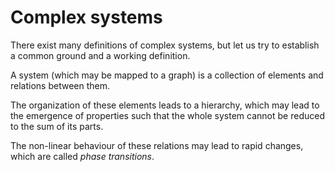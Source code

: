 # Complex systems {#complex_systems}

There exist many definitions of complex systems, but let us try to establish a common ground and a working definition.

A system (which may be mapped to a graph) is a collection of elements and relations between them.

The organization of these elements leads to a hierarchy, which may lead to the emergence of properties such that the whole system cannot be reduced to the sum of its parts.

The non-linear behaviour of these relations may lead to rapid changes, which are called _phase transitions_.
